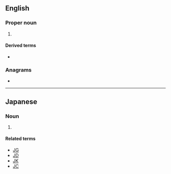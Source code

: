 {{also|js|Js|j's|j/s|J's}}
==English==

===Proper noun===
{{en-proper noun}}

# {{initialism of|en|JavaScript}}

====Derived terms====
* {{l|en|WinJS}}

===Anagrams===
* {{anagrams|en|a=js|S.J.|SJ}}

----

==Japanese==

===Noun===
{{ja-noun|ジェー%エス}}

# {{initialism of|ja|{{ja-r|女%子%小%学%生|じょ%し %しょう%がく%せい}}||female primary school student}}

====Related terms====
* [[JG]]
* [[JD]]
* [[JK]]
* [[JC]]
